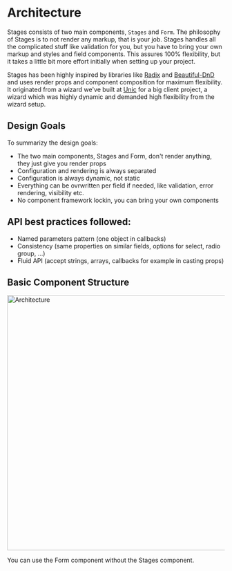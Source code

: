 
# Architecture

Stages consists of two main components, `Stages` and `Form`. The philosophy of Stages is to not 
render any markup, that is your job. Stages handles all the complicated stuff like validation for you, 
but you have to bring your own markup and styles and field components. This assures 100% flexibility, 
but it takes a little bit more effort initially when setting up your project.

Stages has been highly inspired by libraries like [Radix](https://www.radix-ui.com/) and [Beautiful-DnD](https://github.com/atlassian/react-beautiful-dnd) 
and uses render props and component composition for maximum flexibility. It originated from a wizard we've built at [Unic](https://www.unic.com/) for a big 
client project, a wizard which was highly dynamic and demanded high flexibility from the wizard setup.

## Design Goals

To summarizy the design goals:

- The two main components, Stages and Form, don't render anything, they just give you render props
- Configuration and rendering is always separated
- Configuration is always dynamic, not static
- Everything can be ovrwritten per field if needed, like validation, error rendering, visibility etc.
- No component framework lockin, you can bring your own components

## API best practices followed:

- Named parameters pattern (one object in callbacks)
- Consistency (same properties on similar fields, options for select, radio group, …)
- Fluid API (accept strings, arrays, callbacks for example in casting props)

## Basic Component Structure

<Image src="/architecture.png" alt="Architecture" width="830" height="590" />

You can use the Form component without the Stages component.
